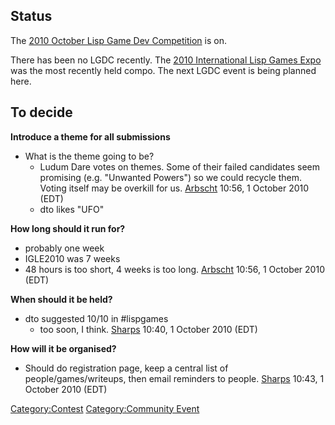 == Status ==

The [[2010 October Lisp Game Dev Competition]] is on.

There has been no LGDC recently. The [[ILGE2010|2010 International Lisp Games Expo]] was the most recently held compo. The next LGDC event is being planned here.

== To decide ==

'''Introduce a theme for all submissions'''
* What is the theme going to be?
** Ludum Dare votes on themes. Some of their failed candidates seem promising (e.g. "Unwanted Powers") so we could recycle them. Voting itself may be overkill for us. [[User:Arbscht|Arbscht]] 10:56, 1 October 2010 (EDT)
** dto likes "UFO"

'''How long should it run for?'''
* probably one week
* IGLE2010 was 7 weeks
* 48 hours is too short, 4 weeks is too long. [[User:Arbscht|Arbscht]] 10:56, 1 October 2010 (EDT)

''' When should it be held?'''
* dto suggested 10/10 in #lispgames
** too soon, I think.  [[User:Sharps|Sharps]] 10:40, 1 October 2010 (EDT)

''' How will it be organised?'''
* Should do registration page, keep a central list of people/games/writeups, then email reminders to people.  [[User:Sharps|Sharps]] 10:43, 1 October 2010 (EDT)



[[Category:Contest]]
[[Category:Community Event]]